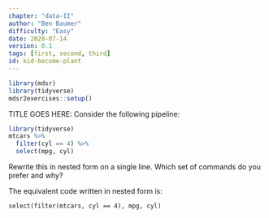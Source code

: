 ```yaml
---
chapter: "data-II"
author: "Ben Baumer"
difficulty: "Easy"
date: 2020-07-14 
version: 0.1
tags: [first, second, third]
id: kid-become-plant
---
```


```r
library(mdsr)
library(tidyverse)
mdsr2exercises::setup()
```

TITLE GOES HERE: Consider the following pipeline:

```r
library(tidyverse)
mtcars %>%
  filter(cyl == 4) %>%
  select(mpg, cyl)
```

Rewrite this in nested form on a single line.  Which set of commands do you prefer and why?



<!--answer-start-->
The equivalent code written in nested form is:

`select(filter(mtcars, cyl == 4), mpg, cyl)`
<!--answer-end-->


